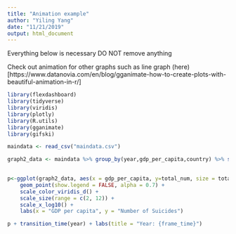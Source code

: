 ```yaml
---
title: "Animation example"
author: "Yiling Yang"
date: "11/21/2019"
output: html_document
---
```


Everything below is necessary
DO NOT remove anything

Check out animation for other graphs such  as line graph (here)[https://www.datanovia.com/en/blog/gganimate-how-to-create-plots-with-beautiful-animation-in-r/]

```r
library(flexdashboard)
library(tidyverse)
library(viridis)
library(plotly)
library(R.utils)
library(gganimate)
library(gifski)

maindata <- read_csv("maindata.csv")
```

```r
  
graph2_data <- maindata %>% group_by(year,gdp_per_capita,country) %>% summarize(total_num=sum(suicides_no))
    

p<-ggplot(graph2_data, aes(x = gdp_per_capita, y=total_num, size = total_num, colour = country)) +
    geom_point(show.legend = FALSE, alpha = 0.7) +
    scale_color_viridis_d() +
    scale_size(range = c(2, 12)) +
    scale_x_log10() +
    labs(x = "GDP per capita", y = "Number of Suicides")

p + transition_time(year) + labs(title = "Year: {frame_time}")
```






